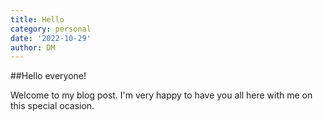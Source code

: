 ```yaml
---
title: Hello
category: personal
date: '2022-10-29'
author: DM
---
```


##Hello everyone!

Welcome to my blog post. I'm very happy to have you all here with me on this special ocasion.

